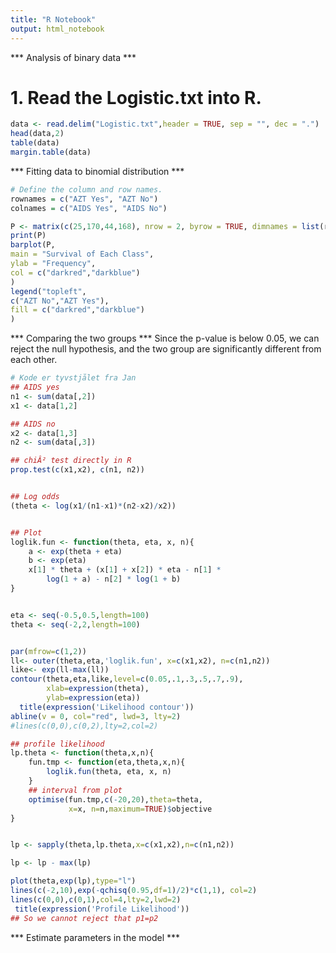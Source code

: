 ```yaml
---
title: "R Notebook"
output: html_notebook
---
```


*** Analysis of binary data ***

# 1. Read the Logistic.txt into R.

```r
data <- read.delim("Logistic.txt",header = TRUE, sep = "", dec = ".")
head(data,2) 
table(data)
margin.table(data)
```
*** Fitting data to binomial distribution ***


```r
# Define the column and row names.
rownames = c("AZT Yes", "AZT No")
colnames = c("AIDS Yes", "AIDS No")

P <- matrix(c(25,170,44,168), nrow = 2, byrow = TRUE, dimnames = list(rownames, colnames))
print(P)
barplot(P,
main = "Survival of Each Class",
ylab = "Frequency",
col = c("darkred","darkblue")
)
legend("topleft",
c("AZT No","AZT Yes"),
fill = c("darkred","darkblue")
)

```
*** Comparing the two groups ***
Since the p-value is below 0.05, we can reject the null hypothesis, and the two group are significantly different from each other.

```r
# Kode er tyvstjålet fra Jan
## AIDS yes
n1 <- sum(data[,2])
x1 <- data[1,2]

## AIDS no
x2 <- data[1,3]
n2 <- sum(data[,3])

## chiÂ² test directly in R
prop.test(c(x1,x2), c(n1, n2))


## Log odds
(theta <- log(x1/(n1-x1)*(n2-x2)/x2))


## Plot
loglik.fun <- function(theta, eta, x, n){
    a <- exp(theta + eta)
    b <- exp(eta)
    x[1] * theta + (x[1] + x[2]) * eta - n[1] *
        log(1 + a) - n[2] * log(1 + b)
}


eta <- seq(-0.5,0.5,length=100)
theta <- seq(-2,2,length=100)


par(mfrow=c(1,2))
ll<- outer(theta,eta,'loglik.fun', x=c(x1,x2), n=c(n1,n2))
like<- exp(ll-max(ll))
contour(theta,eta,like,level=c(0.05,.1,.3,.5,.7,.9),
        xlab=expression(theta),
        ylab=expression(eta))
  title(expression('Likelihood contour'))
abline(v = 0, col="red", lwd=3, lty=2)
#lines(c(0,0),c(0,2),lty=2,col=2)

## profile likelihood
lp.theta <- function(theta,x,n){
    fun.tmp <- function(eta,theta,x,n){
        loglik.fun(theta, eta, x, n)
    }
    ## interval from plot
    optimise(fun.tmp,c(-20,20),theta=theta,
             x=x, n=n,maximum=TRUE)$objective
}


lp <- sapply(theta,lp.theta,x=c(x1,x2),n=c(n1,n2))

lp <- lp - max(lp)

plot(theta,exp(lp),type="l")
lines(c(-2,10),exp(-qchisq(0.95,df=1)/2)*c(1,1), col=2)
lines(c(0,0),c(0,1),col=4,lty=2,lwd=2)
 title(expression('Profile Likelihood'))
## So we cannot reject that p1=p2

```
*** Estimate parameters in the model ***









